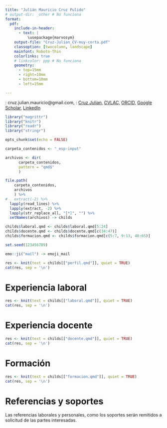 ```yaml
---
title: "Julián Mauricio Cruz Pulido"
# output-dir: _other # No funciona 
format: 
  pdf:
    include-in-header:
      - text: |
          \usepackage{marvosym}
    output-file: "Cruz-Julian_CV-muy-corta.pdf"
    classoption: [twocolumn, landscape]
    mainfont: Roboto-Thin
    colorlinks: true
    # linkcolor: ppp # No funciona
    geometry:
      - top=15mm
      - right=10mm
      - bottom=10mm
      - left=15mm

---
```


\Letter: cruz.julian.mauricio@gmail.com, \ComputerMouse: [Cruz Julian](https://cruzjulian.github.io/portafolio), [CVLAC](https://scienti.minciencias.gov.co/cvlac/visualizador/generarCurriculoCv.do?cod_rh=0001399375), [ORCID](https://orcid.org/0000-0002-4407-6184), [Google Scholar](https://scholar.google.es/citations?user=sDpkM20AAAAJ&hl=es), [LinkedIn](https://co.linkedin.com/in/cruzjulian)


```r
library("magrittr")
library("knitr")
library("readr")
library("stringr")

opts_chunk$set(echo = FALSE)

carpeta_contenidos <- "_esp-input"

archivos <- dir(
      carpeta_contenidos, 
      pattern = "qmd$"
      )

file.path(
    carpeta_contenidos, 
    archivos
    ) %>% 
#   extract(-2) %>% 
  lapply(read_lines) %>% 
  lapply(extract, -2) %>%
  lapply(str_replace_all, "[*]", "") %>% 
  setNames(archivos) -> childs

childs$laboral.qmd <- childs$laboral.qmd[5:24]
childs$docente.qmd <- childs$docente.qmd[c(34:47)]
childs$formacion.qmd <- childs$formacion.qmd[c(5:7, 9:13, 48:65)]

```

```r
set.seed(123456789)

emo::ji("mail") -> emoji_mail

```

```r
res <- knit(text = childs[["perfil.qmd"]], quiet = TRUE)
cat(res, sep = '\n')

```


# Experiencia laboral

```r
res <- knit(text = childs[["laboral.qmd"]], quiet = TRUE)
cat(res, sep = '\n')

```

# Experiencia docente

```r
res <- knit(text = childs[["docente.qmd"]], quiet = TRUE)
cat(res, sep = '\n')

```

# Formación

```r
res <- knit(text = childs[["formacion.qmd"]], quiet = TRUE)
cat(res, sep = '\n')

```


# Referencias y soportes

Las referencias laborales y personales, como los soportes serán remitidos a solicitud de las partes interesadas.



